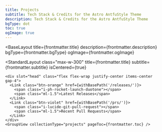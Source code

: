 ```yaml
---
title: Projects
subtitle: Tech Stack & Credits for the Astro AntfuStyle Theme
description: Tech Stack & Credits for the Astro AntfuStyle Theme
bgType: dot
toc: true
ogImage: true
---
```




<BaseLayout
  title={frontmatter.title}
  description={frontmatter.description}
  bgType={frontmatter.bgType}
  ogImage={frontmatter.ogImage}
>
  <StandardLayout
    class="max-w-300"
    title={frontmatter.title}
    subtitle={frontmatter.subtitle}
    isCentered={true}
  >
    <div slot="head" class="flex flex-wrap justify-center items-center gap-4">
      <Link class="btn-orange" href={withBasePath('/releases/')}>
        <span class="i-ph-rocket-launch-duotone"></span>
        <span class="ml-1.5">Latest Releases</span>
      </Link>
      <Link class="btn-violet" href={withBasePath('/prs/')}>
        <span class="i-lucide-git-pull-request"></span>
        <span class="ml-1.5">Recent Pull Requests</span>
      </Link>
    </div>
    <GroupView collectionType="projects" pageToc={frontmatter.toc} />
  </StandardLayout>
</BaseLayout>
